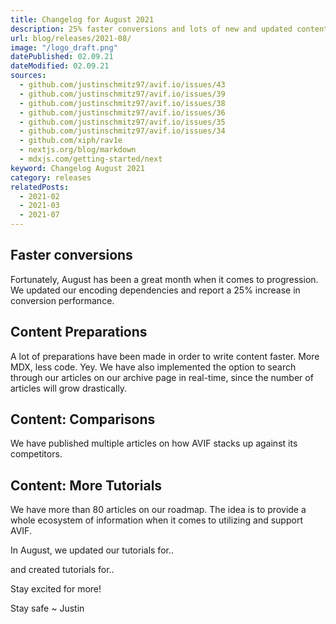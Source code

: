 ```yaml
---
title: Changelog for August 2021
description: 25% faster conversions and lots of new and updated content. Stay exicted for more.
url: blog/releases/2021-08/
image: "/logo_draft.png"
datePublished: 02.09.21
dateModified: 02.09.21
sources:
  - github.com/justinschmitz97/avif.io/issues/43
  - github.com/justinschmitz97/avif.io/issues/39
  - github.com/justinschmitz97/avif.io/issues/38
  - github.com/justinschmitz97/avif.io/issues/36
  - github.com/justinschmitz97/avif.io/issues/35
  - github.com/justinschmitz97/avif.io/issues/34
  - github.com/xiph/rav1e
  - nextjs.org/blog/markdown
  - mdxjs.com/getting-started/next
keyword: Changelog August 2021
category: releases
relatedPosts:
  - 2021-02
  - 2021-03
  - 2021-07
---
```


## Faster conversions

Fortunately, August has been a great month when it comes to progression. We updated our encoding dependencies and report a 25% increase in conversion performance.

## Content Preparations

A lot of preparations have been made in order to write content faster. More MDX, less code. Yey. We have also implemented the option to search through our articles on our archive page in real-time, since the number of articles will grow drastically.

## Content: Comparisons

We have published multiple articles on how AVIF stacks up against its competitors.

<Link
  className="block"
  text="AVIF vs BMP"
  link="/blog/comparisons/avif-vs-bmp/"
/>
<Link
  className="block"
  text="AVIF vs GIF"
  link="/blog/comparisons/avif-vs-gif/"
/>
<Link
  className="block"
  text="AVIF vs HEIF"
  link="/blog/comparisons/avif-vs-heif/"
/>
<Link
  className="block"
  text="AVIF vs JPEG2000"
  link="/blog/comparisons/avif-vs-jpeg2000/"
/>
<Link
  className="block"
  text="AVIF vs JPEGXL"
  link="/blog/comparisons/avif-vs-jpegxl/"
/>
<Link
  className="block"
  text="AVIF vs JPEGXR"
  link="/blog/comparisons/avif-vs-jpegxr/"
/>
<Link
  className="block"
  text="AVIF vs JPG"
  link="/blog/comparisons/avif-vs-jpg/"
/>
<Link
  className="block"
  text="AVIF vs PNG"
  link="/blog/comparisons/avif-vs-png/"
/>
<Link
  className="block"
  text="AVIF vs SVG"
  link="/blog/comparisons/avif-vs-svg/"
/>
<Link
  className="block"
  text="AVIF vs WebP"
  link="/blog/comparisons/avif-vs-webp/"
/>
<Link
  className="block"
  text="AVIF vs WebP2"
  link="/blog/comparisons/avif-vs-webp2/"
/>

## Content: More Tutorials

We have more than 80 articles on our roadmap. The idea is to provide a whole ecosystem of information when it comes to utilizing and support AVIF.

In August, we updated our tutorials for..

<Link
  className="block"
  text="Firefox"
  link="/blog/tutorials/use-avif-in-firefox/"
/>
<Link
  className="block"
  text="Safari"
  link="/blog/tutorials/use-avif-in-safari/"
/>
<Link
  className="block"
  text="Wordpress"
  link="/blog/tutorials/use-avif-in-wordpress/"
/>

and created tutorials for..

<Link
  className="block"
  text="ImageGlass"
  link="/blog/tutorials/use-avif-in-imageglass/"
/>
<Link
  className="block"
  text="Paint.NET"
  link="/blog/tutorials/use-avif-in-paintnet/"
/>
<Link
  className="block"
  text="qView"
  link="/blog/tutorials/use-avif-in-qview/"
/>
<Link className="block" text="VLC" link="/blog/tutorials/use-avif-in-vlc/" />
<Link
  className="block"
  text="XnView"
  link="/blog/tutorials/use-avif-in-xnview/"
/>

Stay excited for more!

Stay safe ~ Justin
